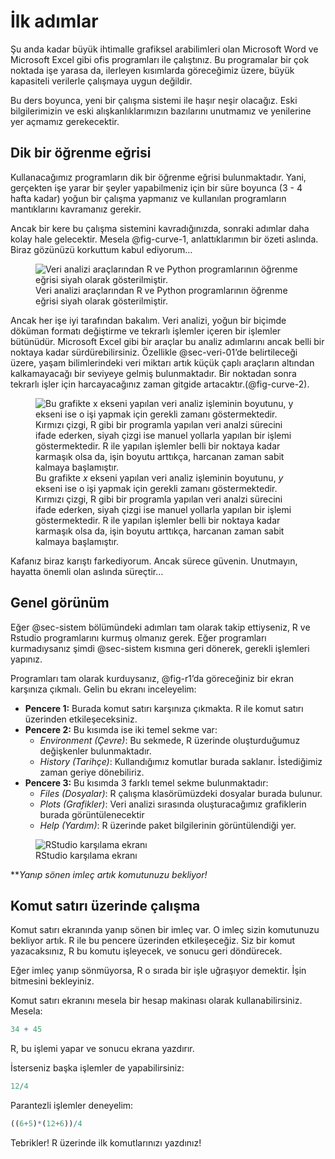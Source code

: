 # İlk adımlar {#sec-ilk-adimlar}

Şu anda kadar büyük ihtimalle grafiksel arabilimleri olan Microsoft Word ve Microsoft Excel gibi ofis programları ile çalıştınız. Bu programalar bir çok noktada işe yarasa da, ilerleyen kısımlarda göreceğimiz üzere, büyük kapasiteli verilerle çalışmaya uygun değildir.

Bu ders boyunca, yeni bir çalışma sistemi ile haşır neşir olacağız. Eski bilgilerimizin ve eski alışkanlıklarımızın bazılarını unutmamız ve yenilerine yer açmamız gerekecektir.

## Dik bir öğrenme eğrisi

Kullanacağımız programların dik bir öğrenme eğrisi bulunmaktadır. Yani, gerçekten işe yarar bir şeyler yapabilmeniz için bir süre boyunca (3 - 4 hafta kadar) yoğun bir çalışma yapmanız ve kullanılan programların mantıklarını kavramanız gerekir. 

Ancak bir kere bu çalışma sistemini kavradığınızda, sonraki adımlar daha kolay hale gelecektir. Mesela @fig-curve-1, anlattıklarımın bir özeti aslında. Biraz gözünüzü korkuttum kabul ediyorum...

![Veri analizi araçlarından R ve Python programlarının öğrenme eğrisi siyah olarak gösterilmiştir.](images/learning-curve-1.png){#fig-curve-1}

Ancak her işe iyi tarafından bakalım. Veri analizi, yoğun bir biçimde döküman formatı değiştirme ve tekrarlı işlemler içeren bir işlemler bütünüdür. Microsoft Excel gibi bir araçlar bu analiz adımlarını ancak belli bir noktaya kadar sürdürebilirsiniz. Özellikle @sec-veri-01'de belirtileceği üzere, yaşam bilimlerindeki veri miktarı artık küçük çaplı araçların altından kalkamayacağı bir seviyeye gelmiş bulunmaktadır. Bir noktadan sonra tekrarlı işler için harcayacağınız zaman gitgide artacaktır.(@fig-curve-2).

![Bu grafikte $x$ ekseni yapılan veri analiz işleminin boyutunu, $y$ ekseni ise o işi yapmak için gerekli zamanı göstermektedir. Kırmızı çizgi, R gibi bir programla yapılan veri analzi sürecini ifade ederken, siyah çizgi ise manuel yollarla yapılan bir işlemi göstermektedir. R ile yapılan işlemler belli bir noktaya kadar karmaşık olsa da, işin boyutu arttıkça, harcanan zaman sabit kalmaya başlamıştır.](images/learning-curve-2.png){#fig-curve-2}

Kafanız biraz karıştı farkediyorum. Ancak sürece güvenin. Unutmayın, hayatta önemli olan aslında süreçtir...

## Genel görünüm

Eğer @sec-sistem bölümündeki adımları tam olarak takip ettiyseniz, R ve Rstudio programlarını kurmuş olmanız gerek. Eğer programları kurmadıysanız şimdi @sec-sistem kısmına geri dönerek, gerekli işlemleri yapınız.

Programları tam olarak kurduysanız, @fig-r1'da göreceğiniz bir ekran karşınıza çıkmalı. Gelin bu ekranı inceleyelim:

+ **Pencere 1:** Burada komut satırı karşınıza çıkmakta. R ile komut satırı üzerinden etkileşeceksiniz.
+ **Pencere 2:** Bu kısımda ise iki temel sekme var:
    + *Environment (Çevre)*: Bu sekmede, R üzerinde oluşturduğumuz değişkenler bulunmaktadır.
    + *History (Tarihçe)*: Kullandığımız komutlar burada saklanır. İstediğimiz zaman geriye dönebiliriz.
+ **Pencere 3:** Bu kısımda 3 farklı temel sekme bulunmaktadır:
    + *Files (Dosyalar)*: R çalışma klasörümüzdeki dosyalar burada bulunur.
    + *Plots (Grafikler)*: Veri analizi sırasında oluşturacağımız grafiklerin burada görüntülenecektir
    + *Help (Yardım)*: R üzerinde paket bilgilerinin görüntülendiği yer.

![RStudio karşılama ekranı](images/r1.png){#fig-r1}

***Yanıp sönen imleç artık komutunuzu bekliyor!*

## Komut satırı üzerinde çalışma

Komut satırı ekranında yanıp sönen bir imleç var. O imleç sizin komutunuzu bekliyor artık. R ile bu pencere üzerinden etkileşeceğiz. Siz bir komut yazacaksınız, R bu komutu işleyecek, ve sonucu geri döndürecek.

Eğer imleç yanıp sönmüyorsa, R o sırada bir işle uğraşıyor demektir. İşin bitmesini bekleyiniz.

Komut satırı ekranını mesela bir hesap makinası olarak kullanabilirsiniz. Mesela:

```r
34 + 45
```

R, bu işlemi yapar ve sonucu ekrana yazdırır.

İsterseniz başka işlemler de yapabilirsiniz:

```r
12/4
```

Parantezli işlemler deneyelim:

```r
((6+5)*(12+6))/4
```

Tebrikler! R üzerinde ilk komutlarınızı yazdınız!